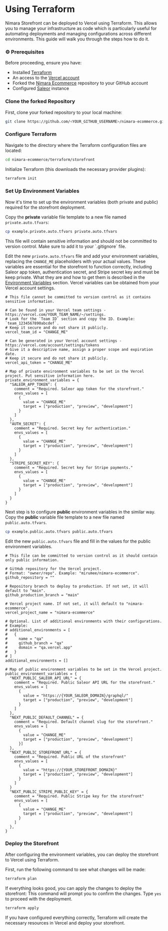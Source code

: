 
# Using Terraform

Nimara Storefront can be deployed to Vercel using Terraform. This allows you to manage your infrastructure as code which is particularly useful for automating deployments and managing configurations across different environments.
This guide will walk you through the steps how to do it.

### ⚙️ Prerequisites

Before proceeding, ensure you have:

- Installed [Terraform](https://developer.hashicorp.com/terraform/install)
- An access to the [Vercel account](https://vercel.com/account/settings)
- Forked the [Nimara Ecommerce](https://github.com/mirumee/nimara-ecommerce) repository to your GitHub account
- Configured [Saleor](https://saleor.io/) instance

<Steps>

### Clone the forked Repository

First, clone your forked repository to your local machine:

```bash
git clone https://github.com/<YOUR_GITHUB_USERNAME>/nimara-ecommerce.git
```

### Configure Terraform

Navigate to the directory where the Terraform configuration files are located:

```bash
cd nimara-ecommerce/terraform/storefront
```

Initialize Terraform (this downloads the necessary provider plugins):

```bash
terraform init
```

### Set Up Environment Variables

Now it's time to set up the environment variables (both private and public) required for the storefront deployment.

Copy the **private** variable file template to a new file named `private.auto.tfvars`:

```bash
cp example.private.auto.tfvars private.auto.tfvars
```

<Callout type="warning">
  This file will contain sensitive information and should not be committed to
  version control. Make sure to add it to your `.gitignore` file.
</Callout>

Edit the new `private.auto.tfvars` file and add your environment variables, replacing the `CHANGE_ME` placeholders with your actual values.
These variables are essential for the storefront to function correctly, including Saleor app token, authentication secret, and Stripe secret key and must be keep private.
What they are and how to get them is described in the [Environment Variables](https://docs.nimara.store/quickstart/environment-variables) section.
Vercel variables can be obtained from your Vercel account settings.

```hcl filename="terraform/storefront/private.auto.tfvars"
# This file cannot be committed to version control as it contains sensitive information.

# Can be found in your Vercel team settings - https://vercel.com/YOUR_TEAM_NAME/~/settings.
# Look for the `Team ID` section and copy the ID. Example: `team_1234567890abcdef`.
# Keep it secure and do not share it publicly.
vercel_team_id = "CHANGE_ME"

# Can be generated in your Vercel account settings - https://vercel.com/account/settings/tokens
# Give it a descriptive name, assign a proper scope and expiration date.
# Keep it secure and do not share it publicly.
vercel_api_token = "CHANGE_ME"

# Map of private environment variables to be set in the Vercel project. Put sensitive information here.
private_environment_variables = {
  "SALEOR_APP_TOKEN": {
    comment = "Required. Saleor app token for the storefront."
    envs_values = [
      {
        value = "CHANGE_ME"
        target = ["production", "preview", "development"]
      }
    ]
  },
  "AUTH_SECRET": {
    comment = "Required. Secret key for authentication."
    envs_values = [
      {
        value = "CHANGE_ME"
        target = ["production", "preview", "development"]
      }
    ]
  },
  "STRIPE_SECRET_KEY": {
    comment = "Required. Secret key for Stripe payments."
    envs_values = [
      {
        value = "CHANGE_ME"
        target = ["production", "preview", "development"]
      }
    ]
  }
}

```

Next step is to configure **public** environment variables in the similar way.
Copy the **public** variable file template to a new file named `public.auto.tfvars`.

```bash
cp example.public.auto.tfvars public.auto.tfvars
```

Edit the new `public.auto.tfvars` file and fill in the values for the public environment variables.

```hcl filename="terraform/storefront/public.auto.tfvars"
# This file can be committed to version control as it should contain only public information.

# GitHub repository for the Vercel project.
# Format: "owner/repo". Example: "mirumee/nimara-ecommerce".
github_repository = ""

# Repository branch to deploy to production. If not set, it will default to "main".
github_production_branch = "main"

# Vercel project name. If not set, it will default to "nimara-ecommerce".
vercel_project_name = "nimara-ecommerce"

# Optional. List of additional environments with their configurations.
# Example:
# additional_environments = [
#   {
#     name = "qa"
#     github_branch = "qa"
#     domain = "qa.vercel.app"
#   }
# ]
additional_environments = []

# Map of public environment variables to be set in the Vercel project.
public_environment_variables = {
  "NEXT_PUBLIC_SALEOR_API_URL" = {
    comment = "Required. Public Saleor API URL for the storefront."
    envs_values = [
      {
        value = "https://{YOUR_SALEOR_DOMAIN}/graphql/"
        target = ["production", "preview", "development"]
      }
    ]
  },
  "NEXT_PUBLIC_DEFAULT_CHANNEL" = {
    comment = "Required. Default channel slug for the storefront."
    envs_values = [
      {
        value = "CHANGE_ME"
        target = ["production", "preview", "development"]
      }]
  },
  "NEXT_PUBLIC_STOREFRONT_URL" = {
    comment = "Required. Public URL of the storefront"
    envs_values = [
      {
        value = "https://{YOUR_STOREFRONT_DOMAIN}"
        target = ["production", "preview", "development"]
      }
    ]
  }
  "NEXT_PUBLIC_STRIPE_PUBLIC_KEY" = {
    comment = "Required. Public Stripe key for the storefront"
    envs_values = [
      {
        value = "CHANGE_ME"
        target = ["production", "preview", "development"]
      }
    ]
  },
}

```

### Deploy the Storefront

After configuring the environment variables, you can deploy the storefront to Vercel using Terraform.

First, run the following command to see what changes will be made:

```bash
terraform plan
```

If everything looks good, you can apply the changes to deploy the storefront:
This command will prompt you to confirm the changes. Type `yes` to proceed with the deployment.

```bash
terraform apply
```

If you have configured everything correctly, Terraform will create the necessary resources in Vercel and deploy your storefront.

</Steps>
